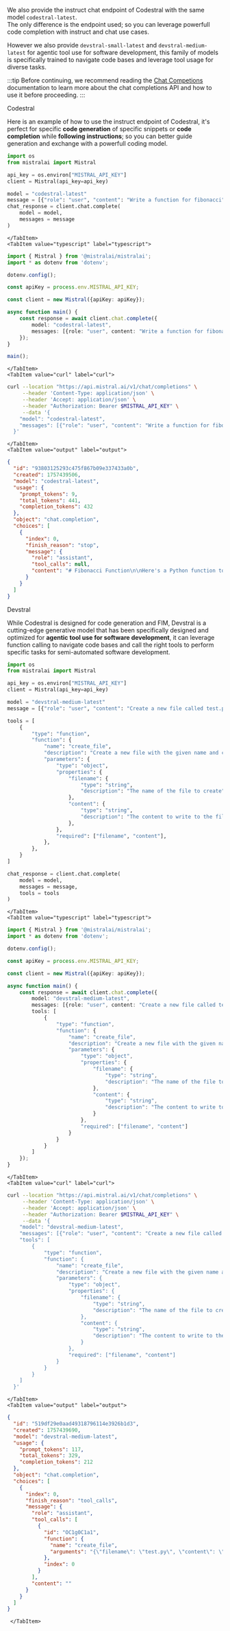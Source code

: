 
We also provide the instruct chat endpoint of Codestral with the same model `codestral-latest`.  
The only difference is the endpoint used; so you can leverage powerfull code completion with instruct and chat use cases.

However we also provide `devstral-small-latest` and `devstral-medium-latest` for agentic tool use for software development, this family of models is specifically trained to navigate code bases and leverage tool usage for diverse tasks.

:::tip
Before continuing, we recommend reading the [Chat Competions](completion) documentation to learn more about the chat completions API and how to use it before proceeding.
:::

<SectionTab as="h2" variant="secondary" sectionId="instruct-codestral">Codestral</SectionTab>

Here is an example of how to use the instruct endpoint of Codestral, it's perfect for specific **code generation** of specific snippets or **code completion** while **following instructions**; so you can better guide generation and exchange with a powerfull coding model.

<Tabs groupId="code">
    <TabItem value="python" label="python" default>

```python
import os
from mistralai import Mistral

api_key = os.environ["MISTRAL_API_KEY"]
client = Mistral(api_key=api_key)

model = "codestral-latest"
message = [{"role": "user", "content": "Write a function for fibonacci"}]
chat_response = client.chat.complete(
    model = model,
    messages = message
)
```

    </TabItem>
    <TabItem value="typescript" label="typescript">

```typescript
import { Mistral } from '@mistralai/mistralai';
import * as dotenv from 'dotenv';

dotenv.config();

const apiKey = process.env.MISTRAL_API_KEY;

const client = new Mistral({apiKey: apiKey});

async function main() {
    const response = await client.chat.complete({
        model: "codestral-latest",
        messages: [{role: "user", content: "Write a function for fibonacci"}]
    });
}

main();
```

    </TabItem>
    <TabItem value="curl" label="curl">

```bash
curl --location "https://api.mistral.ai/v1/chat/completions" \
     --header 'Content-Type: application/json' \
     --header 'Accept: application/json' \
     --header "Authorization: Bearer $MISTRAL_API_KEY" \
     --data '{
    "model": "codestral-latest",
    "messages": [{"role": "user", "content": "Write a function for fibonacci"}]
  }'
``` 
    </TabItem>
    <TabItem value="output" label="output">

```json
{
  "id": "93803125293c475f867b09e337433a0b",
  "created": 1757439506,
  "model": "codestral-latest",
  "usage": {
    "prompt_tokens": 9,
    "total_tokens": 441,
    "completion_tokens": 432
  },
  "object": "chat.completion",
  "choices": [
    {
      "index": 0,
      "finish_reason": "stop",
      "message": {
        "role": "assistant",
        "tool_calls": null,
        "content": "# Fibonacci Function\n\nHere's a Python function to calculate the nth Fibonacci number:\n\n```python\ndef fibonacci(n):\n    \"\"\"\n    Calculate the nth Fibonacci number.\n\n    Args:\n        n (int): The position in the Fibonacci sequence (0-based index)\n\n    Returns:\n        int: The nth Fibonacci number\n\n    Raises:\n        ValueError: If n is negative\n    \"\"\"\n    if n < 0:\n        raise ValueError(\"Input must be a non-negative integer\")\n\n    # Base cases\n    if n == 0:\n        return 0\n    elif n == 1:\n        return 1\n\n    # Initialize variables for iterative approach\n    a, b = 0, 1\n\n    # Iterate from 2 to n\n    for _ in range(2, n + 1):\n        a, b = b, a + b\n\n    return b\n```\n\n## Alternative Implementations\n\n### Recursive Approach (less efficient for large n)\n```python\ndef fibonacci_recursive(n):\n    if n < 0:\n        raise ValueError(\"Input must be a non-negative integer\")\n    if n == 0:\n        return 0\n    elif n == 1:\n        return 1\n    else:\n        return fibonacci_recursive(n-1) + fibonacci_recursive(n-2)\n```\n\n### Using Memoization (optimized recursive approach)\n```python\ndef fibonacci_memo(n, memo={}):\n    if n < 0:\n        raise ValueError(\"Input must be a non-negative integer\")\n    if n in memo:\n        return memo[n]\n    if n == 0:\n        return 0\n    elif n == 1:\n        return 1\n    memo[n] = fibonacci_memo(n-1, memo) + fibonacci_memo(n-2, memo)\n    return memo[n]\n```\n\nThe iterative approach is generally preferred for performance reasons, especially for larger values of n, as it runs in O(n) time with O(1) space complexity."
      }
    }
  ]
}
```

  </TabItem>
</Tabs>

<SectionTab as="h2" variant="secondary" sectionId="devstral">Devstral</SectionTab>

While Codestral is designed for code generation and FIM, Devstral is a cutting-edge generative model that has been specifically designed and optimized for **agentic tool use for software development**, it can leverage function calling to navigate code bases and call the right tools to perform specific tasks for semi-automated software development.

<Tabs groupId="code">
    <TabItem value="python" label="python" default>

```python
import os
from mistralai import Mistral

api_key = os.environ["MISTRAL_API_KEY"]
client = Mistral(api_key=api_key)

model = "devstral-medium-latest"
message = [{"role": "user", "content": "Create a new file called test.py and write a function for fibonacci"}]

tools = [
    {
        "type": "function",
        "function": {
            "name": "create_file",
            "description": "Create a new file with the given name and content",
            "parameters": {
                "type": "object",
                "properties": {
                    "filename": {
                        "type": "string",
                        "description": "The name of the file to create",
                    },
                    "content": {
                        "type": "string",
                        "description": "The content to write to the file",
                    },
                },
                "required": ["filename", "content"],
            },
        },
    }
]

chat_response = client.chat.complete(
    model = model,
    messages = message,
    tools = tools
)
```

    </TabItem>
    <TabItem value="typescript" label="typescript">

```typescript
import { Mistral } from '@mistralai/mistralai';
import * as dotenv from 'dotenv';

dotenv.config();

const apiKey = process.env.MISTRAL_API_KEY;

const client = new Mistral({apiKey: apiKey});

async function main() {
    const response = await client.chat.complete({
        model: "devstral-medium-latest",
        messages: [{role: "user", content: "Create a new file called test.py and write a function for fibonacci"}],
        tools: [
            {
                "type": "function",
                "function": {
                    "name": "create_file",
                    "description": "Create a new file with the given name and content",
                    "parameters": {
                        "type": "object",
                        "properties": {
                            "filename": {
                                "type": "string",
                                "description": "The name of the file to create"
                            },
                            "content": {
                                "type": "string",
                                "description": "The content to write to the file"
                            }
                        },
                        "required": ["filename", "content"]
                    }
                }
            }
        ]
    });
}
```

    </TabItem>
    <TabItem value="curl" label="curl">

```bash
curl --location "https://api.mistral.ai/v1/chat/completions" \
     --header 'Content-Type: application/json' \
     --header 'Accept: application/json' \
     --header "Authorization: Bearer $MISTRAL_API_KEY" \
     --data '{
    "model": "devstral-medium-latest",
    "messages": [{"role": "user", "content": "Create a new file called test.py and write a function for fibonacci"}],
    "tools": [
        {
            "type": "function",
            "function": {
                "name": "create_file",
                "description": "Create a new file with the given name and content",
                "parameters": {
                    "type": "object",
                    "properties": {
                        "filename": {
                            "type": "string",
                            "description": "The name of the file to create"
                        },
                        "content": {
                            "type": "string",
                            "description": "The content to write to the file"
                        }
                    },
                    "required": ["filename", "content"]
                }
            }
        }
    ]
  }'
``` 
    </TabItem>
    <TabItem value="output" label="output">

```json
{
  "id": "519df29e0aad49318796114e3926b1d3",
  "created": 1757439690,
  "model": "devstral-medium-latest",
  "usage": {
    "prompt_tokens": 117,
    "total_tokens": 329,
    "completion_tokens": 212
  },
  "object": "chat.completion",
  "choices": [
    {
      "index": 0,
      "finish_reason": "tool_calls",
      "message": {
        "role": "assistant",
        "tool_calls": [
          {
            "id": "OC1g0C1a1",
            "function": {
              "name": "create_file",
              "arguments": "{\"filename\": \"test.py\", \"content\": \"def fibonacci(n):\\n    \\\"\\\"\\\"\\n    Calculate the nth Fibonacci number.\\n\\n    :param n: The position in the Fibonacci sequence.\\n    :return: The nth Fibonacci number.\\n    \\\"\\\"\\\"\\n    if n <= 0:\\n        return \\\"Input should be a positive integer.\\\"\\n    elif n == 1:\\n        return 0\\n    elif n == 2:\\n        return 1\\n    else:\\n        a, b = 0, 1\\n        for _ in range(2, n):\\n            a, b = b, a + b\\n        return b\\n\\n# Example usage\\nif __name__ == \\\"__main__\\\":\\n    n = 10  # Change this value to test other cases\\n    print(f\\\"The {n}th Fibonacci number is: {fibonacci(n)}\\\")\"}"
            },
            "index": 0
          }
        ],
        "content": ""
      }
    }
  ]
}
```

     </TabItem>
</Tabs>